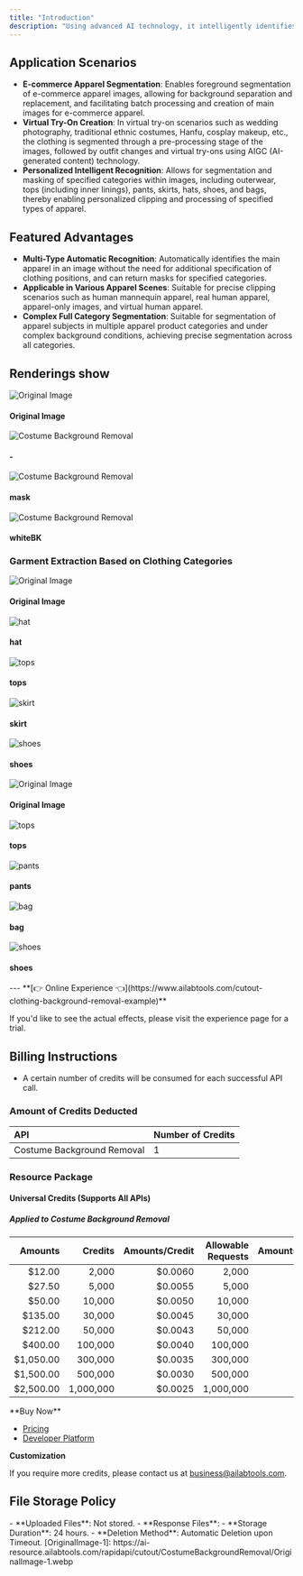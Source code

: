 ```yaml
---
title: "Introduction"
description: "Using advanced AI technology, it intelligently identifies the costume in an image, automatically removes the background, and highlights the clothing details, enhancing presentation for e-commerce, fashion photography, and advertising design."
---
```


## Application Scenarios

- **E-commerce Apparel Segmentation**: Enables foreground segmentation of e-commerce apparel images, allowing for background separation and replacement, and facilitating batch processing and creation of main images for e-commerce apparel.
- **Virtual Try-On Creation**: In virtual try-on scenarios such as wedding photography, traditional ethnic costumes, Hanfu, cosplay makeup, etc., the clothing is segmented through a pre-processing stage of the images, followed by outfit changes and virtual try-ons using AIGC (AI-generated content) technology.
- **Personalized Intelligent Recognition**: Allows for segmentation and masking of specified categories within images, including outerwear, tops (including inner linings), pants, skirts, hats, shoes, and bags, thereby enabling personalized clipping and processing of specified types of apparel.

## Featured Advantages

- **Multi-Type Automatic Recognition**: Automatically identifies the main apparel in an image without the need for additional specification of clothing positions, and can return masks for specified categories.
- **Applicable in Various Apparel Scenes**: Suitable for precise clipping scenarios such as human mannequin apparel, real human apparel, apparel-only images, and virtual human apparel.
- **Complex Full Category Segmentation**: Suitable for segmentation of apparel subjects in multiple apparel product categories and under complex background conditions, achieving precise segmentation across all categories.

## Renderings show

<div class="cm-padding-8 cm-grid-template-columns-4 cm-grid-gap-8 cm-border-2-solid-218221225100 cm-border-radius-8 cm-text-align-center">
  <div>
    <img class="cm-w cm-border-radius-8" src="https://ai-resource.ailabtools.com/costume-background-removal/doc/OriginalImage-1.webp" alt="Original Image" />
    <h4 class="cm-margin cm-word-break-break-all">Original Image</h4>
  </div>
  <div>
    <img class="cm-w cm-border-radius-8" src="https://ai-resource.ailabtools.com/costume-background-removal/doc/ResultImage-default-1.webp" alt="Costume Background Removal" />
    <h4 class="cm-margin cm-word-break-break-all">-</h4>
  </div>
  <div>
    <img class="cm-w cm-border-radius-8" src="https://ai-resource.ailabtools.com/costume-background-removal/doc/ResultImage-mask-1.webp" alt="Costume Background Removal" />
    <h4 class="cm-margin cm-word-break-break-all">mask</h4>
  </div>
  <div>
    <img class="cm-w cm-border-radius-8" src="https://ai-resource.ailabtools.com/costume-background-removal/doc/ResultImage-whiteBK-1.webp" alt="Costume Background Removal" />
    <h4 class="cm-margin cm-word-break-break-all">whiteBK</h4>
  </div>
</div>

### Garment Extraction Based on Clothing Categories

<div class="cm-padding-8 cm-grid-template-columns-5 cm-grid-gap-8 cm-border-2-solid-218221225100 cm-border-radius-8 cm-text-align-center">
  <div>
    <img class="cm-w cm-border-radius-8" src="https://ai-resource.ailabtools.com/costume-background-removal/doc/OriginalImage-2.webp" alt="Original Image" />
    <h4 class="cm-margin cm-word-break-break-all">Original Image</h4>
  </div>
  <div>
    <img class="cm-w cm-border-radius-8" src="https://ai-resource.ailabtools.com/costume-background-removal/doc/ResultImage-hat-2.webp" alt="hat" />
    <h4 class="cm-margin cm-word-break-break-all">hat</h4>
  </div>
  <div>
    <img class="cm-w cm-border-radius-8" src="https://ai-resource.ailabtools.com/costume-background-removal/doc/ResultImage-tops-2.webp" alt="tops" />
    <h4 class="cm-margin cm-word-break-break-all">tops</h4>
  </div>
  <div>
    <img class="cm-w cm-border-radius-8" src="https://ai-resource.ailabtools.com/costume-background-removal/doc/ResultImage-skirt-2.webp" alt="skirt" />
    <h4 class="cm-margin cm-word-break-break-all">skirt</h4>
  </div>
  <div>
    <img class="cm-w cm-border-radius-8" src="https://ai-resource.ailabtools.com/costume-background-removal/doc/ResultImage-shoes-2.webp" alt="shoes" />
    <h4 class="cm-margin cm-word-break-break-all">shoes</h4>
  </div>
</div>

<div class="cm-padding-8 cm-grid-template-columns-5 cm-grid-gap-8 cm-border-2-solid-218221225100 cm-border-radius-8 cm-text-align-center">
  <div>
    <img class="cm-w cm-border-radius-8" src="https://ai-resource.ailabtools.com/costume-background-removal/doc/OriginalImage-3.webp" alt="Original Image" />
    <h4 class="cm-margin cm-word-break-break-all">Original Image</h4>
  </div>
  <div>
    <img class="cm-w cm-border-radius-8" src="https://ai-resource.ailabtools.com/costume-background-removal/doc/ResultImage-tops-3.webp" alt="tops" />
    <h4 class="cm-margin cm-word-break-break-all">tops</h4>
  </div>
  <div>
    <img class="cm-w cm-border-radius-8" src="https://ai-resource.ailabtools.com/costume-background-removal/doc/ResultImage-pants-3.webp" alt="pants" />
    <h4 class="cm-margin cm-word-break-break-all">pants</h4>
  </div>
  <div>
    <img class="cm-w cm-border-radius-8" src="https://ai-resource.ailabtools.com/costume-background-removal/doc/ResultImage-bag-3.webp" alt="bag" />
    <h4 class="cm-margin cm-word-break-break-all">bag</h4>
  </div>
  <div>
    <img class="cm-w cm-border-radius-8" src="https://ai-resource.ailabtools.com/costume-background-removal/doc/ResultImage-shoes-3.webp" alt="shoes" />
    <h4 class="cm-margin cm-word-break-break-all">shoes</h4>
  </div>
</div>
---
<Tip>
**[👉 Online Experience 👈](https://www.ailabtools.com/cutout-clothing-background-removal-example)**

If you'd like to see the actual effects, please visit the experience page for a trial.
</Tip>
## Billing Instructions

- A certain number of credits will be consumed for each successful API call.

### Amount of Credits Deducted

| API                        | Number of Credits |
|:---------------------------|:------------------|
| Costume Background Removal | 1                 |

### Resource Package

#### Universal Credits (Supports All APIs)

##### Applied to Costume Background Removal

|   Amounts |   Credits | Amounts/Credit | Allowable Requests | Amounts/Request |
|----------:|----------:|---------------:|-------------------:|----------------:|
|    $12.00 |     2,000 |        $0.0060 |              2,000 |         $0.0060 |
|    $27.50 |     5,000 |        $0.0055 |              5,000 |         $0.0055 |
|    $50.00 |    10,000 |        $0.0050 |             10,000 |         $0.0050 |
|   $135.00 |    30,000 |        $0.0045 |             30,000 |         $0.0045 |
|   $212.00 |    50,000 |        $0.0043 |             50,000 |         $0.0043 |
|   $400.00 |   100,000 |        $0.0040 |            100,000 |         $0.0040 |
| $1,050.00 |   300,000 |        $0.0035 |            300,000 |         $0.0035 |
| $1,500.00 |   500,000 |        $0.0030 |            500,000 |         $0.0030 |
| $2,500.00 | 1,000,000 |        $0.0025 |          1,000,000 |         $0.0025 |
<Tip>
**Buy Now**

- <a href="https://www.ailabtools.com/price?tab=developer" target="_blank">Pricing</a>
- <a href="https://www.ailabtools.com/developer-platform" target="_blank">Developer Platform</a>

**Customization**

If you require more credits, please contact us at <a href="mailto:business@ailabtools.com">business@ailabtools.com</a>.
</Tip>
## File Storage Policy
<Tip>
- **Uploaded Files**: Not stored.
- **Response Files**:
  - **Storage Duration**: 24 hours.
  - **Deletion Method**: Automatic Deletion upon Timeout.
</Tip>
[OriginalImage-1]: https://ai-resource.ailabtools.com/rapidapi/cutout/CostumeBackgroundRemoval/OriginalImage-1.webp

[ResultImage-default-1]: https://ai-resource.ailabtools.com/rapidapi/cutout/CostumeBackgroundRemoval/ResultImage-default-1.webp